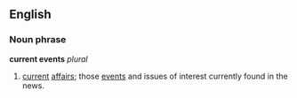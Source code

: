 ==English==
===Noun phrase===
'''current events''' ''plural''

#[[current]] [[affairs]]; those [[event]]s and issues of interest currently found in the news.